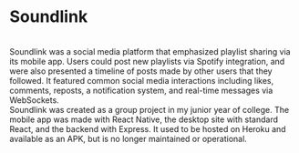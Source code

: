 # Soundlink
<br />
Soundlink was a social media platform that emphasized playlist sharing via its mobile app. Users could post new playlists via Spotify integration, and were also presented a timeline of posts made by other users that they followed. It featured common social media interactions including likes, comments, reposts, a notification system, and real-time messages via WebSockets.
<br />
Soundlink was created as a group project in my junior year of college. The mobile app was made with React Native, the desktop site with standard React, and the backend with Express. It used to be hosted on Heroku and available as an APK, but is no longer maintained or operational.